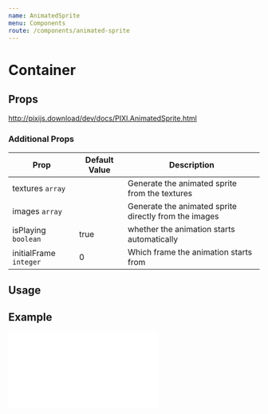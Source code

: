 ```yaml
---
name: AnimatedSprite
menu: Components
route: /components/animated-sprite
---
```



# Container

## Props

http://pixijs.download/dev/docs/PIXI.AnimatedSprite.html

### Additional Props

| Prop | Default Value | Description |
| ---- | ------------- | ----------- |
| textures `array` |  | Generate the animated sprite from the textures |
| images `array` | | Generate the animated sprite directly from the images |
| isPlaying `boolean` | true | whether the animation starts automatically |
| initialFrame `integer` | 0 | Which frame the animation starts from |

## Usage 

<Playground>
  <Stage width={300} height={300} options={{ backgroundColor: 0xeef1f5 }}>
  	<Container position={[150, 150]}>
  	  <AnimatedSprite 
  	    anchor={0.5}
  	    textures={textures}
  	    isPlaying={true}
  	    initialFrame={0}
  	    animationSpeed={0.1}
  	  />
  	</Container>
  </Stage>
</Playground>

## Example

<iframe
  height={500}
  scrolling="no"
  title="Rope"
  src="//codepen.io/inlet/embed/ewdXEY/?height=300&theme-id=33987&default-tab=result&embed-version=2"
  frameBorder="no"
  allowFullScreen={true}
  style={{ width: '100%' }} />
